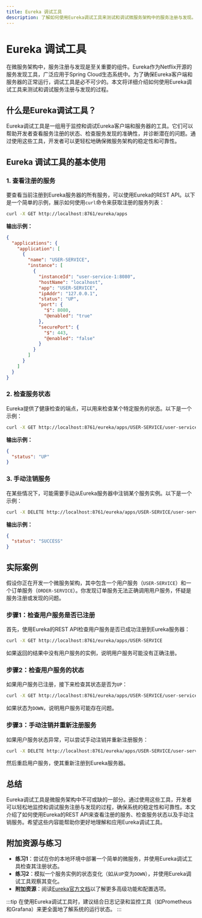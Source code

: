 ```yaml
---
title: Eureka 调试工具
description: 了解如何使用Eureka调试工具来测试和调试微服务架构中的服务注册与发现。
---
```


# Eureka 调试工具

在微服务架构中，服务注册与发现是至关重要的组件。Eureka作为Netflix开源的服务发现工具，广泛应用于Spring Cloud生态系统中。为了确保Eureka客户端和服务器的正常运行，调试工具是必不可少的。本文将详细介绍如何使用Eureka调试工具来测试和调试服务注册与发现的过程。

## 什么是Eureka调试工具？

Eureka调试工具是一组用于监控和调试Eureka客户端和服务器的工具。它们可以帮助开发者查看服务注册的状态、检查服务发现的准确性，并诊断潜在的问题。通过使用这些工具，开发者可以更轻松地确保微服务架构的稳定性和可靠性。

## Eureka 调试工具的基本使用

### 1. 查看注册的服务

要查看当前注册到Eureka服务器的所有服务，可以使用Eureka的REST API。以下是一个简单的示例，展示如何使用`curl`命令来获取注册的服务列表：

```bash
curl -X GET http://localhost:8761/eureka/apps
```

**输出示例：**

```json
{
  "applications": {
    "application": [
      {
        "name": "USER-SERVICE",
        "instance": [
          {
            "instanceId": "user-service-1:8080",
            "hostName": "localhost",
            "app": "USER-SERVICE",
            "ipAddr": "127.0.0.1",
            "status": "UP",
            "port": {
              "$": 8080,
              "@enabled": "true"
            },
            "securePort": {
              "$": 443,
              "@enabled": "false"
            }
          }
        ]
      }
    ]
  }
}
```

### 2. 检查服务状态

Eureka提供了健康检查的端点，可以用来检查某个特定服务的状态。以下是一个示例：

```bash
curl -X GET http://localhost:8761/eureka/apps/USER-SERVICE/user-service-1:8080/status
```

**输出示例：**

```json
{
  "status": "UP"
}
```

### 3. 手动注销服务

在某些情况下，可能需要手动从Eureka服务器中注销某个服务实例。以下是一个示例：

```bash
curl -X DELETE http://localhost:8761/eureka/apps/USER-SERVICE/user-service-1:8080
```

**输出示例：**

```json
{
  "status": "SUCCESS"
}
```

## 实际案例

假设你正在开发一个微服务架构，其中包含一个用户服务（`USER-SERVICE`）和一个订单服务（`ORDER-SERVICE`）。你发现订单服务无法正确调用用户服务，怀疑是服务注册或发现的问题。

### 步骤1：检查用户服务是否已注册

首先，使用Eureka的REST API检查用户服务是否已成功注册到Eureka服务器：

```bash
curl -X GET http://localhost:8761/eureka/apps/USER-SERVICE
```

如果返回的结果中没有用户服务的实例，说明用户服务可能没有正确注册。

### 步骤2：检查用户服务的状态

如果用户服务已注册，接下来检查其状态是否为`UP`：

```bash
curl -X GET http://localhost:8761/eureka/apps/USER-SERVICE/user-service-1:8080/status
```

如果状态为`DOWN`，说明用户服务可能存在问题。

### 步骤3：手动注销并重新注册服务

如果用户服务状态异常，可以尝试手动注销并重新注册服务：

```bash
curl -X DELETE http://localhost:8761/eureka/apps/USER-SERVICE/user-service-1:8080
```

然后重启用户服务，使其重新注册到Eureka服务器。

## 总结

Eureka调试工具是微服务架构中不可或缺的一部分。通过使用这些工具，开发者可以轻松地监控和调试服务注册与发现的过程，确保系统的稳定性和可靠性。本文介绍了如何使用Eureka的REST API来查看注册的服务、检查服务状态以及手动注销服务。希望这些内容能帮助你更好地理解和应用Eureka调试工具。

## 附加资源与练习

- **练习1**：尝试在你的本地环境中部署一个简单的微服务，并使用Eureka调试工具检查其注册状态。
- **练习2**：模拟一个服务实例的状态变化（如从`UP`变为`DOWN`），并使用Eureka调试工具观察其变化。
- **附加资源**：阅读[Eureka官方文档](https://github.com/Netflix/eureka)以了解更多高级功能和配置选项。

:::tip
在使用Eureka调试工具时，建议结合日志记录和监控工具（如Prometheus和Grafana）来更全面地了解系统的运行状态。
:::
